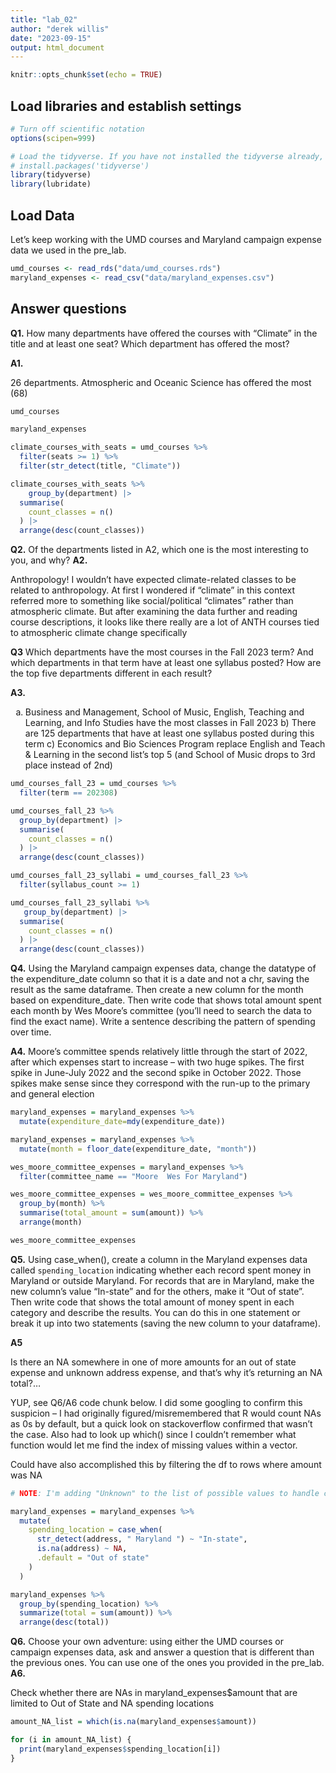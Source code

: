 ```yaml
---
title: "lab_02"
author: "derek willis"
date: "2023-09-15"
output: html_document
---
```


```r
knitr::opts_chunk$set(echo = TRUE)
```

## Load libraries and establish settings

```r
# Turn off scientific notation
options(scipen=999)

# Load the tidyverse. If you have not installed the tidyverse already, remove the # from the next line and run it first.  
# install.packages('tidyverse')
library(tidyverse)
library(lubridate)
```

## Load Data

Let's keep working with the UMD courses and Maryland campaign expense data we used in the pre_lab.

```r
umd_courses <- read_rds("data/umd_courses.rds")
maryland_expenses <- read_csv("data/maryland_expenses.csv")
```

## Answer questions

**Q1.** How many departments have offered the courses with "Climate" in the title and at least one seat? Which department has offered the most?

**A1.**

26 departments. Atmospheric and Oceanic Science has offered the most (68)

```r
umd_courses

```

```r
maryland_expenses
```
```r
climate_courses_with_seats = umd_courses %>%
  filter(seats >= 1) %>%
  filter(str_detect(title, "Climate"))

climate_courses_with_seats %>%
    group_by(department) |>
  summarise(
    count_classes = n()
  ) |>
  arrange(desc(count_classes))
```


**Q2.** Of the departments listed in A2, which one is the most interesting to you, and why?
**A2.**

Anthropology! I wouldn't have expected climate-related classes to be related to anthropology. At first I wondered if "climate" in this context referred more to something like social/political "climates" rather than atmospheric climate. But after examining the data further and reading course descriptions, it looks like there really are a lot of ANTH courses tied to atmospheric climate change specifically

**Q3** Which departments have the most courses in the Fall 2023 term? And which departments in that term have at least one syllabus posted? How are the top five departments different in each result?

**A3.**

a) Business and Management, School of Music, English, Teaching and Learning, and Info Studies have the most classes in Fall 2023 b)  There are 125 departments that have at least one syllabus posted during this term c) Economics and Bio Sciences Program replace English and Teach & Learning in the second list's top 5 (and School of Music drops to 3rd place instead of 2nd)

```r

umd_courses_fall_23 = umd_courses %>%
  filter(term == 202308)

umd_courses_fall_23 %>%
  group_by(department) |>
  summarise(
    count_classes = n()
  ) |>
  arrange(desc(count_classes))

```

```r

umd_courses_fall_23_syllabi = umd_courses_fall_23 %>%
  filter(syllabus_count >= 1)

umd_courses_fall_23_syllabi %>%
   group_by(department) |>
  summarise(
    count_classes = n()
  ) |>
  arrange(desc(count_classes))

```


**Q4.** Using the Maryland campaign expenses data, change the datatype of the expenditure_date column so that it is a date and not a chr, saving the result as the same dataframe. Then create a new column for the month based on expenditure_date. Then write code that shows total amount spent each month by Wes Moore's committee (you'll need to search the data to find the exact name). Write a sentence describing the pattern of spending over time.

**A4.**
Moore's committee spends relatively little through the start of 2022, after which expenses start to increase -- with two huge spikes. The first spike in June-July 2022 and the second spike in October 2022. Those spikes make sense since they correspond with the run-up to the primary and general election

```r

maryland_expenses = maryland_expenses %>%
  mutate(expenditure_date=mdy(expenditure_date))

maryland_expenses = maryland_expenses %>%
  mutate(month = floor_date(expenditure_date, "month"))

wes_moore_committee_expenses = maryland_expenses %>%
  filter(committee_name == "Moore  Wes For Maryland")

wes_moore_committee_expenses = wes_moore_committee_expenses %>%
  group_by(month) %>%
  summarise(total_amount = sum(amount)) %>%
  arrange(month)

wes_moore_committee_expenses


```

**Q5.** Using case_when(), create a column in the Maryland expenses data called `spending_location` indicating whether each record spent money in Maryland or outside Maryland. For records that are in Maryland, make the new column's value "In-state" and for the others, make it "Out of state". Then write code that shows the total amount of money spent in each category and describe the results. You can do this in one statement or break it up into two statements (saving the new column to your dataframe).

**A5**

Is there an NA somewhere in one of more amounts for an out of state expense and unknown address expense, and that's why it's returning an NA total?...

YUP, see Q6/A6 code chunk below. I did some googling to confirm this suspicion -- I had originally figured/misremembered that R would count NAs as 0s by default, but a quick look on stackoverflow confirmed that wasn't the case. Also had to look up which() since I couldn't remember what function would let me find the index of missing values within a vector.

Could have also accomplished this by filtering the df to rows where amount was NA


```r
# NOTE: I'm adding "Unknown" to the list of possible values to handle cases when address is NA, rather than just assuming that all NAs are out of state expenditures. Hope that's okay

maryland_expenses = maryland_expenses %>%
  mutate(
    spending_location = case_when(
      str_detect(address, " Maryland ") ~ "In-state",
      is.na(address) ~ NA,
      .default = "Out of state"
    )
  )

maryland_expenses %>%
  group_by(spending_location) %>%
  summarize(total = sum(amount)) %>%
  arrange(desc(total))

```




**Q6.** Choose your own adventure: using either the UMD courses or campaign expenses data, ask and answer a question that is different than the previous ones. You can use one of the ones you provided in the pre_lab.
**A6.**

Check whether there are NAs in maryland_expenses$amount that are limited to Out of State and NA spending locations

```r
amount_NA_list = which(is.na(maryland_expenses$amount))
```
```r

for (i in amount_NA_list) {
  print(maryland_expenses$spending_location[i])
}

```
